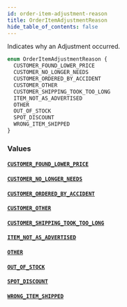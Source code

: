 ```yaml
---
id: order-item-adjustment-reason
title: OrderItemAdjustmentReason
hide_table_of_contents: false
---
```



Indicates why an Adjustment occurred.

```graphql
enum OrderItemAdjustmentReason {
  CUSTOMER_FOUND_LOWER_PRICE
  CUSTOMER_NO_LONGER_NEEDS
  CUSTOMER_ORDERED_BY_ACCIDENT
  CUSTOMER_OTHER
  CUSTOMER_SHIPPING_TOOK_TOO_LONG
  ITEM_NOT_AS_ADVERTISED
  OTHER
  OUT_OF_STOCK
  SPOT_DISCOUNT
  WRONG_ITEM_SHIPPED
}
```


### Values

#### [`CUSTOMER_FOUND_LOWER_PRICE`](#)




#### [`CUSTOMER_NO_LONGER_NEEDS`](#)




#### [`CUSTOMER_ORDERED_BY_ACCIDENT`](#)




#### [`CUSTOMER_OTHER`](#)




#### [`CUSTOMER_SHIPPING_TOOK_TOO_LONG`](#)




#### [`ITEM_NOT_AS_ADVERTISED`](#)




#### [`OTHER`](#)




#### [`OUT_OF_STOCK`](#)




#### [`SPOT_DISCOUNT`](#)




#### [`WRONG_ITEM_SHIPPED`](#)







